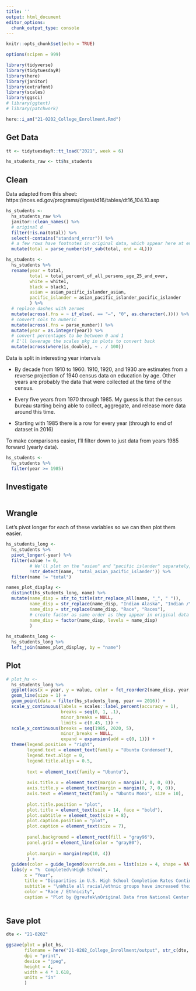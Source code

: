 ```yaml
---
title: ''
output: html_document
editor_options: 
  chunk_output_type: console
---
```


```r
knitr::opts_chunk$set(echo = TRUE)

options(scipen = 999)

library(tidyverse)
library(tidytuesdayR)
library(here)
library(janitor)
library(extrafont)
library(scales)
library(ggsci)
# library(ggtext)
# library(patchwork)

here::i_am("21-0202_College_Enrollment.Rmd")

```

## Get Data

```r
tt <- tidytuesdayR::tt_load("2021", week = 6)

hs_students_raw <- tt$hs_students

```

## Clean

Data adapted from this sheet:
https://nces.ed.gov/programs/digest/d16/tables/dt16_104.10.asp

```r
hs_students <- 
  hs_students_raw %>% 
  janitor::clean_names() %>%
  # original d
  filter(!is.na(total)) %>% 
  select(-contains("standard_error")) %>% 
  # a few rows have footnotes in original data, which appear here at end of number (e.g., 19103 is year 1910 with footnote 3)
  mutate(total = parse_number(str_sub(total, end = 4L)))
```


```r
hs_students <- 
  hs_students %>% 
  rename(year = total, 
         total = total_percent_of_all_persons_age_25_and_over, 
         white = white1, 
         black = black1, 
         asian = asian_pacific_islander_asian, 
         pacific_islander = asian_pacific_islander_pacific_islander
         ) %>% 
  # replace dashes with zeroes
  mutate(across(.fns = ~ if_else(. == "—", "0", as.character(.)))) %>% 
  # convert cols to numeric
  mutate(across(.fns = parse_number)) %>% 
  mutate(year = as.integer(year)) %>% 
  # convert percentages to be between 0 and 1
  # I'll leverage the scales pkg in plots to convert back
  mutate(across(where(is_double), ~ . / 100))

```

Data is split in interesting year intervals 

- By decade from 1910 to 1960. 1910, 1920, and 1930 are estimates from a reverse projection of 1940 census data on education by age. Other years are probably the data that were collected at the time of the census. 

- Every five years from 1970 through 1985. My guess is that the census bureau starting being able to collect, aggregate, and release more data around this time. 

- Starting with 1985 there is a row for every year (through to end of dataset in 2016)

To make comparisons easier, I'll filter down to just data from years 1985 forward (yearly data).


```r
hs_students <- 
  hs_students %>% 
  filter(year >= 1985)
```


## Investigate

```r

```

## Wrangle

Let's pivot longer for each of these variables so we can then plot them easier. 


```r
hs_students_long <- 
  hs_students %>% 
  pivot_longer(-year) %>% 
  filter(value != 0, 
         # We'll plot on the "asian" and "pacific islander" separately, so remove the combined total
         !str_detect(name, 'total_asian_pacific_islander')) %>% 
  filter(name != "total")

names_plot_display <- 
  distinct(hs_students_long, name) %>% 
  mutate(name_disp = str_to_title(str_replace_all(name, "_", " ")),
         name_disp = str_replace(name_disp, "Indian Alaska", "Indian /\nAlaska"),
         name_disp = str_replace(name_disp, "Race", "Races"),
         # create factor as same order as they appear in original data
         name_disp = factor(name_disp, levels = name_disp)
         )
  
hs_students_long <- 
  hs_students_long %>% 
  left_join(names_plot_display, by = "name")

```



## Plot

```r
# plot_hs <-
  hs_students_long %>% 
  ggplot(aes(x = year, y = value, color = fct_reorder2(name_disp, year, value, .desc = TRUE))) +
  geom_line(size = 1) +
  geom_point(data = filter(hs_students_long, year == 2016)) + 
  scale_y_continuous(labels = scales::label_percent(accuracy = 1), 
                     breaks = seq(0, 1, .1),
                     minor_breaks = NULL, 
                     limits = c(0.45, 1)) +
  scale_x_continuous(breaks = seq(1985, 2020, 5), 
                     minor_breaks = NULL, 
                     expand = expansion(add = c(0, 1))) + 
  theme(legend.position = "right", 
        legend.text = element_text(family = "Ubuntu Condensed"),
        legend.text.align = 0,
        legend.title.align = 0.5,
        
        text = element_text(family = "Ubuntu"), 
        
        axis.title.x = element_text(margin = margin(7, 0, 0, 0)),
        axis.title.y = element_text(margin = margin(0, 7, 0, 0)),
        axis.text = element_text(family = "Ubuntu Mono", size = 10), 
        
        plot.title.position = "plot",
        plot.title = element_text(size = 14, face = "bold"),
        plot.subtitle = element_text(size = 8), 
        plot.caption.position = "plot",
        plot.caption = element_text(size = 7), 
        
        panel.background = element_rect(fill = "gray96"), 
        panel.grid = element_line(color = "gray80"),
        
        plot.margin = margin(rep(10, 4))
        ) + 
  guides(color = guide_legend(override.aes = list(size = 4, shape = NA))) + 
  labs(y = "%  Completed\nHigh School", 
       x = "Year", 
       title = "Disparities in U.S. High School Completion Rates Continue", 
       subtitle = "\nWhile all racial/ethnic groups have increased their high school completion rates since 1985 for persons age 25 and over,\n    many significant disparities continue to persist between groups.\n\nIn particular, those identified as Hispanic by the U.S. Census Bureau still have much lower high school completion rates\n    compared to other groups (as of 2016).\n\nData for years prior to 1993 are for persons with 4 or more years of high school.\nData for later years are for high school completers (i.e., diploma conferred or equivalent GED).\n",
       color = "Race / Ethnicity", 
       caption = "Plot by @greufek\nOriginal Data from National Center for Education Statistics (NCES) \nData provided via Data.World and Tidy Tuesday")
  

```

## Save plot 

```r
dte <- "21-0202"

ggsave(plot = plot_hs,
       filename = here("21-0202_College_Enrollment/output", str_c(dte, "_high_school_completion_rates.jpeg")), 
       dpi = "print",
       device = "jpeg", 
       height = 4, 
       width = 4 * 1.618, 
       units = "in"
       )


```


